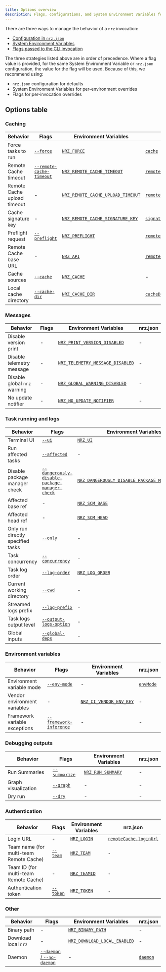 ```yaml
---
title: Options overview
description: Flags, configurations, and System Environment Variables for Nrzrepo
---
```


There are three ways to manage the behavior of a `nrz` invocation:

- [Configuration in `nrz.json`](/repo/docs/reference/configuration)
- [System Environment Variables](/repo/docs/reference/system-environment-variables)
- [Flags passed to the CLI invocation](/repo/docs/reference/run)

The three strategies listed above are in order of precedence. Where a flag value is provided, for the same System Environment Variable or `nrz.json` configuration, the value for the flag will be used. Because of this, we recommend using:

- `nrz.json` configuration for defaults
- System Environment Variables for per-environment overrides
- Flags for per-invocation overrides

## Options table

### Caching

<div className="options-cheat-sheet-table">

| Behavior                    | Flags                                                                  | Environment Variables                                                                                                      | nrz.json                                                                      |
| --------------------------- | ---------------------------------------------------------------------- | -------------------------------------------------------------------------------------------------------------------------- | ------------------------------------------------------------------------------- |
| Force tasks to run          | [`--force`](/repo/docs/reference/run#--force)                          | [`NRZ_FORCE`](/repo/docs/reference/system-environment-variables#nrz_force)                                             | [`cache`](/repo/docs/reference/configuration#cache)                             |
| Remote Cache timeout        | [`--remote-cache-timeout`](/repo/docs/reference/configuration#timeout) | [`NRZ_REMOTE_CACHE_TIMEOUT`](/repo/docs/reference/system-environment-variables#nrz_remote_cache_timeout)               | [`remoteCache.timeout`](/repo/docs/reference/configuration#timeout)             |
| Remote Cache upload timeout | -                                                                      | [`NRZ_REMOTE_CACHE_UPLOAD_TIMEOUT`](/repo/docs/reference/system-environment-variables#nrz_remote_cache_upload_timeout) | [`remoteCache.uploadTimeout`](/repo/docs/reference/configuration#uploadtimeout) |
| Cache signature key         | -                                                                      | [`NRZ_REMOTE_CACHE_SIGNATURE_KEY`](/repo/docs/reference/system-environment-variables#nrz_remote_cache_signature_key)   | [`signature`](/repo/docs/reference/configuration#signature)                     |
| Preflight request           | [`--preflight`](/repo/docs/reference/run#--preflight)                  | [`NRZ_PREFLIGHT`](/repo/docs/reference/system-environment-variables#nrz_preflight)                                     | [`remoteCache.preflight`](/repo/docs/reference/configuration#preflight)         |
| Remote Cache base URL       | -                                                                      | [`NRZ_API`](/repo/docs/reference/system-environment-variables#nrz_api)                                                 | [`remoteCache.apiUrl`](/repo/docs/reference/configuration#remote-caching)       |
| Cache sources               | [`--cache`](/repo/docs/reference/run#--cache-options)                  | [`NRZ_CACHE`](/repo/docs/reference/system-environment-variables#nrz_cache)                                             | -                                                                               |
| Local cache directory       | [`--cache-dir`](/repo/docs/reference/run#--cache-dir-path)             | [`NRZ_CACHE_DIR`](/repo/docs/reference/system-environment-variables#nrz_cache_dir)                                     | [`cacheDir`](/repo/docs/reference/configuration#cachedir)                       |

</div>

### Messages

<div className="options-cheat-sheet-table">

| Behavior                       | Flags | Environment Variables                                                                                                    | nrz.json |
| ------------------------------ | ----- | ------------------------------------------------------------------------------------------------------------------------ | ---------- |
| Disable version print          | -     | [`NRZ_PRINT_VERSION_DISABLED`](/repo/docs/reference/system-environment-variables#nrz_print_version_disabled)         | -          |
| Disable telemetry message      | -     | [`NRZ_TELEMETRY_MESSAGE_DISABLED`](/repo/docs/reference/system-environment-variables#nrz_telemetry_message_disabled) | -          |
| Disable global `nrz` warning | -     | [`NRZ_GLOBAL_WARNING_DISABLED`](/repo/docs/reference/system-environment-variables#nrz_global_warning_disabled)       | -          |
| No update notifier             | -     | [`NRZ_NO_UPDATE_NOTIFIER`](/repo/docs/reference/system-environment-variables#nrz_no_update_notifier)                 | -          |

</div>

### Task running and logs

<div className="options-cheat-sheet-table">

| Behavior                          | Flags                                                                                                                 | Environment Variables                                                                                                                                  | nrz.json                                                                                                          |
| --------------------------------- | --------------------------------------------------------------------------------------------------------------------- | ------------------------------------------------------------------------------------------------------------------------------------------------------ | ------------------------------------------------------------------------------------------------------------------- |
| Terminal UI                       | [`--ui`](/repo/docs/reference/run#--ui)                                                                               | [`NRZ_UI`](/repo/docs/reference/system-environment-variables#nrz_ui)                                                                               | [`ui`](/repo/docs/reference/configuration#ui)                                                                       |
| Run affected tasks                | [`--affected`](/repo/docs/reference/run#--affected)                                                                   | -                                                                                                                                                      | -                                                                                                                   |
| Disable package manager check     | [`--dangerously-disable-package-manager-check`](/repo/docs/reference/run#--dangerously-disable-package-manager-check) | [`NRZ_DANGEROUSLY_DISABLE_PACKAGE_MANAGER_CHECK`](/repo/docs/reference/system-environment-variables#nrz_dangerously_disable_package_manager_check) | [`dangerouslyDisablePackageManagerCheck`](/repo/docs/reference/configuration#dangerouslydisablepackagemanagercheck) |
| Affected base ref                 | -                                                                                                                     | [`NRZ_SCM_BASE`](/repo/docs/reference/system-environment-variables#nrz_scm_base)                                                                   | -                                                                                                                   |
| Affected head ref                 | -                                                                                                                     | [`NRZ_SCM_HEAD`](/repo/docs/reference/system-environment-variables#nrz_scm_head)                                                                   | -                                                                                                                   |
| Only run directly specified tasks | [`--only`](/repo/docs/reference/run#--only)                                                                           | -                                                                                                                                                      | -                                                                                                                   |
| Task concurrency                  | [`--concurrency`](/repo/docs/reference/run#--concurrency-number--percentage)                                          | -                                                                                                                                                      | -                                                                                                                   |
| Task log order                    | [`--log-order`](/repo/docs/reference/run#--log-order-option)                                                          | [`NRZ_LOG_ORDER`](/repo/docs/reference/system-environment-variables#nrz_log_order)                                                                 | -                                                                                                                   |
| Current working directory         | [`--cwd`](/repo/docs/reference/run#--cwd-path)                                                                        | -                                                                                                                                                      | -                                                                                                                   |
| Streamed logs prefix              | [`--log-prefix`](/repo/docs/reference/run#--log-prefix-option)                                                        | -                                                                                                                                                      | -                                                                                                                   |
| Task logs output level            | [`--output-logs-option`](/repo/docs/reference/run#--output-logs-option)                                               | -                                                                                                                                                      | [`outputLogs`](/repo/docs/reference/configuration#outputlogs)                                                       |
| Global inputs                     | [`--global-deps`](/repo/docs/reference/run#--global-deps-file-glob)                                                   | -                                                                                                                                                      | [`globalDependencies`](/repo/docs/reference/configuration#globaldependencies)                                       |

</div>

### Environment variables

<div className="options-cheat-sheet-table">

| Behavior                      | Flags                                                                     | Environment Variables                                                                                  | nrz.json                                              |
| ----------------------------- | ------------------------------------------------------------------------- | ------------------------------------------------------------------------------------------------------ | ------------------------------------------------------- |
| Environment variable mode     | [`--env-mode`](/repo/docs/reference/run#--env-mode-option)                | -                                                                                                      | [`envMode`](/repo/docs/reference/configuration#envmode) |
| Vendor environment variables  | -                                                                         | [`NRZ_CI_VENDOR_ENV_KEY`](/repo/docs/reference/system-environment-variables#nrz_ci_vendor_env_key) | -                                                       |
| Framework variable exceptions | [`--framework-inference`](/repo/docs/reference/run#--framework-inference) | -                                                                                                      | -                                                       |

</div>

### Debugging outputs

<div className="options-cheat-sheet-table">

| Behavior            | Flags                                                   | Environment Variables                                                                      | nrz.json |
| ------------------- | ------------------------------------------------------- | ------------------------------------------------------------------------------------------ | ---------- |
| Run Summaries       | [`--summarize`](/repo/docs/reference/run#--summarize)   | [`NRZ_RUN_SUMMARY`](/repo/docs/reference/system-environment-variables#nrz_run_summary) | -          |
| Graph visualization | [`--graph`](/repo/docs/reference/run#--graph-file-type) | -                                                                                          | -          |
| Dry run             | [`--dry`](/repo/docs/reference/run#--dry----dry-run)    | -                                                                                          | -          |

</div>

### Authentication

<div className="options-cheat-sheet-table">

| Behavior                                | Flags                                         | Environment Variables                                                            | nrz.json                                                            |
| --------------------------------------- | --------------------------------------------- | -------------------------------------------------------------------------------- | --------------------------------------------------------------------- |
| Login URL                               | -                                             | [`NRZ_LOGIN`](/repo/docs/reference/system-environment-variables#nrz_login)   | [`remoteCache.loginUrl`](/repo/docs/reference/configuration#loginurl) |
| Team name (for multi-team Remote Cache) | [`--team`](/repo/docs/reference/run#--team)   | [`NRZ_TEAM`](/repo/docs/reference/system-environment-variables#nrz_team)     | -                                                                     |
| Team ID (for multi-team Remote Cache)   | -                                             | [`NRZ_TEAMID`](/repo/docs/reference/system-environment-variables#nrz_teamid) | -                                                                     |
| Authentication token                    | [`--token`](/repo/docs/reference/run#--token) | [`NRZ_TOKEN`](/repo/docs/reference/system-environment-variables#nrz_token)   | -                                                                     |

</div>

### Other

<div className="options-cheat-sheet-table">

| Behavior               | Flags                                                                           | Environment Variables                                                                                            | nrz.json                                            |
| ---------------------- | ------------------------------------------------------------------------------- | ---------------------------------------------------------------------------------------------------------------- | ----------------------------------------------------- |
| Binary path            | -                                                                               | [`NRZ_BINARY_PATH`](/repo/docs/reference/system-environment-variables#nrz_binary_path)                       | -                                                     |
| Download local `nrz` | -                                                                               | [`NRZ_DOWNLOAD_LOCAL_ENABLED`](/repo/docs/reference/system-environment-variables#nrz_download_local_enabled) | -                                                     |
| Daemon                 | [`--daemon` / `--no-daemon`](/repo/docs/reference/run#--daemon-and---no-daemon) | -                                                                                                                | [`daemon`](/repo/docs/reference/configuration#daemon) |

</div>
